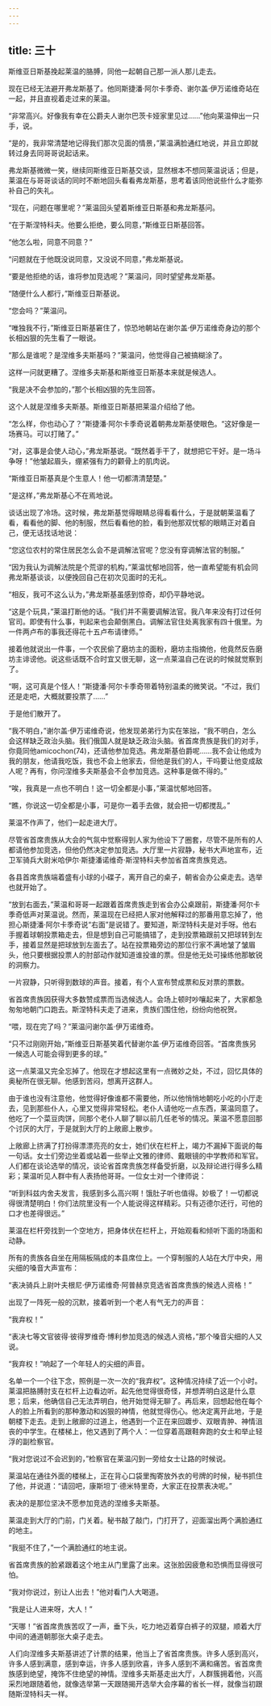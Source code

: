 ```yaml
---
---
---
```

title: 三十
---




斯维亚日斯基挽起莱温的胳膊，同他一起朝自己那一派人那儿走去。

现在已经无法避开弗龙斯基了。他同斯捷潘·阿尔卡季奇、谢尔盖·伊万诺维奇站在一起，并且直视着走过来的莱温。

“非常高兴。好像我有幸在公爵夫人谢尔巴茨卡娅家里见过……”他向莱温伸出一只手，说。

“是的，我非常清楚地记得我们那次见面的情景，”莱温满脸通红地说，并且立即就转过身去同哥哥说起话来。

弗龙斯基微微一笑，继续同斯维亚日斯基交谈，显然根本不想同莱温说话；但是，莱温在与哥哥谈话的同时不断地回头看看弗龙斯基，思考着该同他说些什么才能弥补自己的失礼。

“现在，问题在哪里呢？”莱温回头望着斯维亚日斯基和弗龙斯基问。

“在于斯涅特科夫。他要么拒绝，要么同意，”斯维亚日斯基回答。

“他怎么啦，同意不同意？”

“问题就在于他既没说同意，又没说不同意，”弗龙斯基说。

“要是他拒绝的话，谁将参加竞选呢？”莱温问，同时望望弗龙斯基。

“随便什么人都行，”斯维亚日斯基说。

“您会吗？”莱温问。

“唯独我不行，”斯维亚日斯基窘住了，惊恐地朝站在谢尔盖·伊万诺维奇身边的那个长相凶狠的先生看了一眼说。

“那么是谁呢？是涅维多夫斯基吗？”莱温问，他觉得自己被搞糊涂了。

这样一问就更糟了。涅维多夫斯基和斯维亚日斯基本来就是候选人。

“我是决不会参加的，”那个长相凶狠的先生回答。

这个人就是涅维多夫斯基。斯维亚日斯基把莱温介绍给了他。

“怎么样，你也动心了？”斯捷潘·阿尔卡季奇说着朝弗龙斯基使眼色。“这好像是一场赛马。可以打赌了。”

“对，这事是会使人动心，”弗龙斯基说。“既然着手干了，就想把它干好。是一场斗争呀！”他皱起眉头，绷紧强有力的颧骨上的肌肉说。

“斯维亚日斯基真是个生意人！他一切都清清楚楚。”

“是这样，”弗龙斯基心不在焉地说。

谈话出现了冷场。这时候，弗龙斯基觉得眼睛总得看看什么，于是就朝莱温看了看，看看他的脚、他的制服，然后看看他的脸，看到他那双忧郁的眼睛正对着自己，便无话找话地说：

“您这位农村的常住居民怎么会不是调解法官呢？您没有穿调解法官的制服。”

“因为我认为调解法院是个荒谬的机构，”莱温忧郁地回答，他一直希望能有机会同弗龙斯基谈谈，以便挽回自己在初次见面时的无礼。

“相反，我可不这么认为，”弗龙斯基虽感到惊奇，却仍平静地说。

“这是个玩具，”莱温打断他的话。“我们并不需要调解法官。我八年来没有打过任何官司。即使有什么事，判起来也会颠倒黑白。调解法官住处离我家有四十俄里。为一件两卢布的事我还得花十五卢布请律师。”

接着他就说出一件事，一个农民偷了磨坊主的面粉，磨坊主指摘他，他竟然反告磨坊主诽谤他。说这些话既不合时宜又很无聊，这一点莱温自己在说的时候就觉察到了。

“啊，这可真是个怪人！”斯捷潘·阿尔卡季奇带着特别温柔的微笑说。“不过，我们还是走吧，大概就要投票了……”

于是他们散开了。

“我不明白，”谢尔盖·伊万诺维奇说，他发现弟弟行为实在笨拙，“我不明白，怎么会这样缺乏政治头脑。我们俄国人就是缺乏政治头脑。省首席贵族是我们的对手，你竟同他amicochon(74)，还请他参加竞选。弗龙斯基伯爵呢……我不会让他成为我的朋友，他请我吃饭，我也不会上他家去，但他是我们的人，干吗要让他变成敌人呢？再有，你问涅维多夫斯基会不会参加竞选。这种事是做不得的。”

“唉，我真是一点也不明白！这一切全都是小事，”莱温忧郁地回答。

“瞧，你说这一切全都是小事，可是你一着手去做，就会把一切都搅乱。”

莱温不作声了，他们一起走进大厅。

尽管省首席贵族从大会的气氛中觉察得到人家为他设下了圈套，尽管不是所有的人都请他参加竞选，但他仍然决定参加竞选。大厅里一片寂静，秘书大声地宣布，近卫军骑兵大尉米哈伊尔·斯捷潘诺维奇·斯涅特科夫参加省首席贵族竞选。

各县首席贵族端着盛有小球的小碟子，离开自己的桌子，朝省会办公桌走去。选举也就开始了。

“放到右面去，”莱温和哥哥一起跟着首席贵族走到省会办公桌跟前，斯捷潘·阿尔卡季奇低声对莱温说。然而，莱温现在已经把人家对他解释过的那番用意忘掉了，他担心斯捷潘·阿尔卡季奇说“右面”是说错了。要知道，斯涅特科夫是对手呀。他右手握着球朝投票箱走去，但是想到自己可能搞错了，走到投票箱跟前又把球转到左手，接着显然是把球放到左面去了。站在投票箱旁边的那位行家不满地皱了皱眉头，他只要根据投票人的肘部动作就知道谁投谁的票。但是他无处可操练他那敏锐的洞察力。

一片寂静，只听得到数球的声音。接着，有个人宣布赞成票和反对票的票数。

省首席贵族因获得大多数赞成票而当选候选人。会场上顿时吵嚷起来了，大家都急匆匆地朝门口跑去。斯涅特科夫走了进来，贵族们围住他，纷纷向他祝贺。

“喂，现在完了吗？”莱温问谢尔盖·伊万诺维奇。

“只不过刚刚开始，”斯维亚日斯基笑着代替谢尔盖·伊万诺维奇回答。“首席贵族另一候选人可能会得到更多的球。”

这一点莱温又完全忘掉了。他现在才想起这里有一点微妙之处，不过，回忆具体的奥秘所在很无聊。他感到苦闷，想离开这群人。

由于谁也没有注意他，他觉得好像谁都不需要他，所以他悄悄地朝吃小吃的小厅走去，见到那些仆人，心里又觉得非常轻松。老仆人请他吃一点东西，莱温同意了。他吃了一个菜豆肉饼，同那个老仆人聊了聊以前几任老爷的情况。莱温不愿意回那个讨厌的大厅，于是就到大厅的上敞廊上散步。

上敞廊上挤满了打扮得漂漂亮亮的女士，她们伏在栏杆上，竭力不漏掉下面说的每一句话。女士们旁边坐着或站着一些举止文雅的律师、戴眼镜的中学教师和军官。人们都在谈论选举的情况，谈论省首席贵族怎样备受折磨，以及辩论进行得多么精彩；莱温听见人群中有人表扬他哥哥。一位女士对一个律师说：

“听到科兹内舍夫发言，我感到多么高兴啊！饿肚子听也值得。妙极了！一切都说得很清楚明白！你们法院里没有一个人能说得这样精彩。只有迈德尔还行，可他的口才也差得很远。”

莱温在栏杆旁找到一个空地方，把身体伏在栏杆上，开始观看和倾听下面的场面和动静。

所有的贵族各自坐在用隔板隔成的本县席位上。一个穿制服的人站在大厅中央，用尖细的嗓音大声宣布：

“表决骑兵上尉叶夫根尼·伊万诺维奇·阿普赫京竞选省首席贵族的候选人资格！”

出现了一阵死一般的沉默，接着听到一个老人有气无力的声音：

“我弃权！”

“表决七等文官彼得·彼得罗维奇·博利参加竞选的候选人资格，”那个嗓音尖细的人又说。

“我弃权！”响起了一个年轻人的尖细的声音。

名单一个一个往下念，照例是一次一次的“我弃权”。这种情况持续了近一个小时。莱温把胳膊肘支在栏杆上边看边听。起先他觉得很奇怪，并想弄明白这是什么意思；后来，他确信自己无法弄明白，他开始觉得无聊了。再后来，回想起他在每个人的脸上所看到的那种激动和凶狠的神情，他就觉得伤心。他决定离开此地，于是朝楼下走去。走到上敞廊的过道上，他遇到一个正在来回踱步、双眼青肿、神情沮丧的中学生。在楼梯上，他又遇到了两个人：一位穿着高跟鞋奔跑的女士和举止轻浮的副检察官。

“我对您说过不会迟到的，”检察官在莱温闪到一旁给女士让路的时候说。

莱温站在通往外面的楼梯上，正在背心口袋里掏寄放外衣的号牌的时候，秘书抓住了他，并说道：“请回吧，康斯坦丁·德米特里奇，大家正在投票表决呢。”

表决的是那位坚决不愿参加竞选的涅维多夫斯基。

莱温走到大厅的门前，门关着。秘书敲了敲门，门打开了，迎面溜出两个满脸通红的地主。

“我挺不住了，”一个满脸通红的地主说。

省首席贵族的脸紧跟着这个地主从门里露了出来。这张脸因疲惫和恐惧而显得很可怕。

“我对你说过，别让人出去！”他对看门人大喝道。

“我是让人进来呀，大人！”

“天哪！”省首席贵族苦叹了一声，垂下头，吃力地迈着穿白裤子的双腿，顺着大厅中间的通道朝那张大桌子走去。

人们向涅维多夫斯基讲述了计票的结果，他当上了省首席贵族。许多人感到高兴，许多人感到满意，感到幸运，许多人感到欣喜，许多人感到不满和痛苦。省首席贵族感到绝望，掩饰不住绝望的神情。涅维多夫斯基走出大厅，人群簇拥着他，兴高采烈地跟随着他，就像选举第一天跟随揭开选举大会序幕的省长一样，就像当初跟随斯涅特科夫一样。